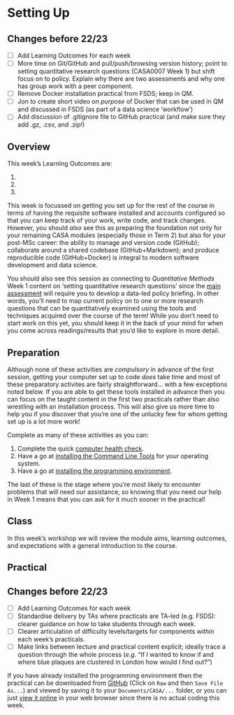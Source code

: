 # Setting Up

:::{.callout-warning}
## Changes before 22/23

- [ ] Add Learning Outcomes for each week
- [ ] More time on Git/GitHub and pull/push/browsing version history; point to setting quantitative research questions (CASA0007 Week 1) but shift focus on to policy. Explain why there are two assessments and why one has group work with a peer component.
- [ ] Remove Docker installation practical from FSDS; keep in QM.
- [ ] Jon to create short video on *purpose* of Docker that can be used in QM and discussed in FSDS (as part of a data science ‘workflow’)
- [ ] Add discussion of .gitignore file to GitHub practical (and make sure they add .gz, .csv, and .zip!)
:::

## Overview

::: {.callout-important}
This week's Learning Outcomes are:

1. 
2. 
3. 
::: 

This week is focussed on getting you set up for the rest of the course in terms of having the requisite software installed and accounts configured so that you can keep track of your work, write code, and track changes. However, you should _also_ see this as preparing the foundation not only for your remaining CASA modules (especially those in Term 2) but also for your post-MSc career: the ability to manage and version code (GitHub); collaborate around a shared codebase (GitHub+Markdown); and produce reproducible code (GitHub+Docker) is integral to modern software development and data science.

You should also see this session as connecting to _Quantitative Methods_ Week 1 content on 'setting quantitative research questions' since the [main assessment](assessments.qmd) will require you to develop a data-led policy briefing. In other words, you'll need to map current policy on to one or more research questions that can be quantitatively examined using the tools and techniques acquired over the course of the term! While you don't need to start work on this yet, you should keep it in the back of your mind for when you come across readings/results that you'd like to explore in more detail.

## Preparation

Although none of these activities are *compulsory* in advance of the first session, getting your computer set up to code *does* take time and most of these preparatory activites are fairly straightforward... with a few exceptions noted below. If you are able to get these tools installed in advance then you can focus on the taught content in the first two practicals rather than also wrestling with an installation process. This will also give us more time to help you if you discover that you're one of the unlucky few for whom getting set up is a lot more work!

Complete as many of these activities as you can:

1. Complete the quick [computer health check](./setup/health.qmd).
2. Have a go at [installing the Command Line Tools](./setup.qmd#installing-command-line-tools) for your operating system.
3. Have a go at [installing the programming environment](./setup.qmd#installing-the-programming-environment). 

The last of these is the stage where you're most likely to encounter problems that will need our assistance, so knowing that you need our help in Week 1 means that you can ask for it much sooner in the practical!

## Class

In this week's workshop we will review the module aims, learning outcomes, and expectations with a general introduction to the course.

## Practical

:::{.callout-warning}
## Changes before 22/23
- [ ] Add Learning Outcomes for each week
- [ ] Standardise delivery by TAs where practicals are TA-led (e.g. FSDS): clearer guidance on how to take students through each week.
- [ ] Clearer articulation of difficulty levels/targets for components *within* each week’s practicals.
- [ ] Make links between lecture and practical content explicit; ideally trace a question through the whole process (*e.g.* “If I wanted to know if and where blue plaques are clustered in London how would I find out?”)
:::

If you have already installed the programming environment then the practical can be downloaded from [GitHub](https://github.com/jreades/i2p/blob/master/practicals/Practical-01-Getting_Started.ipynb) (Click on `Raw` and then `Save File As...`) and viewed by saving it to your `Documents/CASA/...` folder, or you can just [view it online](https://github.com/jreades/i2p/blob/master/practicals/Practical-01-Getting_Started.ipynb) in your web browser since there is no actual coding this week.

